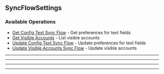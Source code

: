 
## SyncFlowSettings

### Available Operations

* [Get Config Text Sync Flow](/sync_flow_settings/get_config_text_sync_flow) - Get preferences for text fields
* [Get Visible Accounts](/sync_flow_settings/get_visible_accounts) - List visible accounts
* [Update Config Text Sync Flow](/sync_flow_settings/update_config_text_sync_flow) - Update preferences for text fields
* [Update Visible Accounts Sync Flow](/sync_flow_settings/update_visible_accounts_sync_flow) - Update visible accounts

---
<GetConfigTextSyncFlow />

---
<GetVisibleAccounts />

---
<UpdateConfigTextSyncFlow />

---
<UpdateVisibleAccountsSyncFlow />
